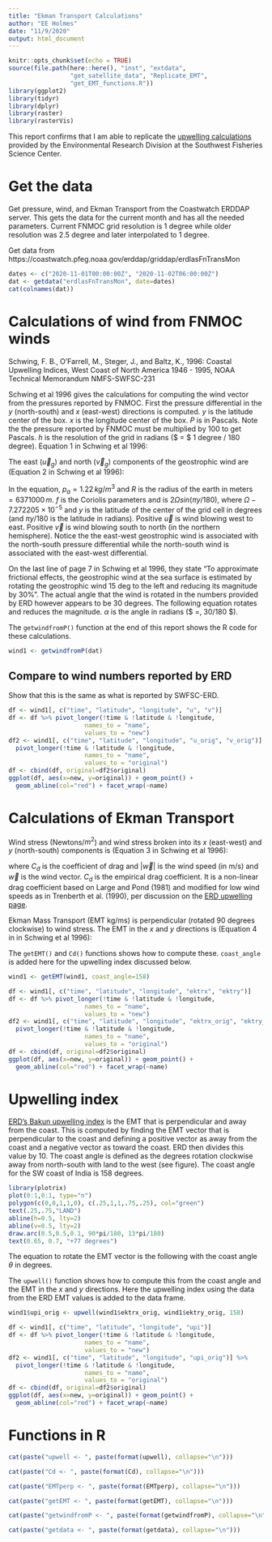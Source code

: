 ```yaml
---
title: "Ekman Transport Calculations"
author: "EE Holmes"
date: "11/9/2020"
output: html_document
---
```


```r
knitr::opts_chunk$set(echo = TRUE)
source(file.path(here::here(), "inst", "extdata", 
                 "get_satellite_data", "Replicate_EMT", 
                 "get_EMT_functions.R"))
library(ggplot2)
library(tidyr)
library(dplyr)
library(raster)
library(rasterVis)
```

This report confirms that I am able to replicate the [upwelling calculations](https://oceanview.pfeg.noaa.gov/products/upwelling/bakun) provided by the Environmental Research Division at the Southwest Fisheries Science Center.

# Get the data

Get pressure, wind, and Ekman Transport from the Coastwatch ERDDAP server. This gets the data for the current month and has all the needed parameters. Current FNMOC grid resolution is 1 degree while older resolution was 2.5 degree and later interpolated to 1 degree.

Get data from https://coastwatch.pfeg.noaa.gov/erddap/griddap/erdlasFnTransMon
```r
dates <- c("2020-11-01T00:00:00Z", "2020-11-02T06:00:00Z")
dat <- getdata("erdlasFnTransMon", date=dates)
cat(colnames(dat))
```

# Calculations of wind from FNMOC winds

Schwing, F. B., O'Farrell, M., Steger, J., and Baltz, K., 1996: Coastal Upwelling Indices, West Coast of North America 1946 - 1995, NOAA Technical Memorandum NMFS-SWFSC-231

Schwing et al 1996 gives the calculations for computing the wind vector from the pressures reported by FNMOC. First the pressure differential in the $y$ (north-south) and $x$ (east-west) directions is computed. $y$ is the latitude center of the box. $x$ is the longitude center of the box. $P$ is in Pascals. Note the the pressure reported by FNMOC must be multiplied by 100 to get Pascals. $h$ is the resolution of the grid in radians ($ = \pi \times$ 1 degree / 180 degree). Equation 1 in Schwing et al 1996:

\begin{equation}
\frac{\Delta P}{\Delta x} = (P_{x+h,y}-P_{x-h,y})/2h \quad \quad
\frac{\Delta P}{\Delta y} = (P_{x,y+h}-P_{x,y-h})/2h
\end{equation}
The east ($\vec{u}_g$) and north ($\vec{v}_g$) components of the geostrophic wind are (Equation 2 in Schwing et al 1996):

\begin{align}
&\vec{u}_g = -\frac{1}{f \, p_a \, R}\frac{\Delta P}{\Delta y}\\
&\vec{v}_g = \frac{1}{f \, p_a \, R \, cos(\pi y/180)}\frac{\Delta P}{\Delta x}
\end{align}
In the equation, $p_a = 1.22 \, kg/m^3$ and $R$ is the radius of the earth in meters $= 6371000 \, m$. $f$ is the Coriolis parameters and is $2 \Omega sin(\pi y/180)$, where $\Omega - 7.272205 \times 10^{-5}$ and $y$ is the latitude of the center of the grid cell in degrees (and $\pi y/180$ is the latitude in radians). Positive $\vec{u}$ is wind blowing west to east. Positive $\vec{v}$ is wind blowing south to north (in the northern hemisphere). Notice the the east-west geostrophic wind is associated with the north-south pressure differential while the north-south wind is associated with the east-west differential.

On the last line of page 7 in Schwing et al 1996, they state "To approximate frictional effects, the geostrophic wind at the sea surface is estimated by rotating the geostrophic wind 15 deg to the left and reducing its magnitude by 30%". The actual angle that the wind is rotated in the numbers provided by ERD however appears to be 30 degrees. The following equation rotates and reduces the magnitude. $\alpha$ is the angle in radians ($ =\pi \, 30/180 $).

\begin{align}
\vec{u} = 0.7 (cos(\alpha) \, u_g - sin(\alpha) \, v_g)\\
\vec{v} = 0.7 (sin(\alpha) \, u_g + cos(\alpha) \, v_g)
\end{align}
The `getwindfromP()` function at the end of this report shows the R code for these calculations.

```r
wind1 <- getwindfromP(dat)
```

## Compare to wind numbers reported by ERD

Show that this is the same as what is reported by SWFSC-ERD.

```r
df <- wind1[, c("time", "latitude", "longitude", "u", "v")]
df <- df %>% pivot_longer(!time & !latitude & !longitude,
                     names_to = "name",
                     values_to = "new")
df2 <- wind1[, c("time", "latitude", "longitude", "u_orig", "v_orig")] %>%
  pivot_longer(!time & !latitude & !longitude,
                     names_to = "name",
                     values_to = "original")
df <- cbind(df, original=df2$original)
ggplot(df, aes(x=new, y=original)) + geom_point() + 
  geom_abline(col="red") + facet_wrap(~name)
```

# Calculations of Ekman Transport

Wind stress (Newtons/$m^2$) and wind stress broken into its $x$ (east-west) and $y$ (north-south) components is (Equation 3 in Schwing et al 1996):

\begin{gather}
\vec{\tau} = p_a \, C_d \, |\vec{w}| \, \vec{w}\\
\tau_x = p_a \, C_d \, |\vec{w}| \, \vec{u} \quad \quad \tau_y = p_a \, C_d \, w \, \vec{v}
\end{gather}
where $C_d$ is the coefficient of drag and $|\vec{w}|$ is the wind speed (in m/s) and $\vec{w}$ is the wind vector. $C_d$ is the empirical drag coefficient. It is a non-linear drag coefficient based on Large and Pond (1981) and modified for low wind speeds as in Trenberth et al. (1990), per discussion on the [ERD upwelling page](https://oceanview.pfeg.noaa.gov/products/upwelling/bakun).

\begin{equation}
    C_d = 
\begin{cases}
    2.18 \times 10^-3,& \text{if } |\vec{w}| < 1\\
    (0.62 + \frac{1.56}{|\vec{w}|})  \times 10^-3& \text{if } 1 < |\vec{w}| < 3\\
    1.14 \times 10^-3& \text{if } 3 \geq |\vec{w}| < 10\\
    (0.49 + 0.065 |\vec{w}|)  \times 10^-3& \text{if } 10 \geq |\vec{w}|
\end{cases}
\end{equation}

Ekman Mass Transport (EMT kg/ms) is perpendicular (rotated 90 degrees clockwise) to wind stress. The EMT in the $x$ and $y$ directions is (Equation 4 in  in Schwing et al 1996):
\begin{equation}
EMT_y = - \tau_x/f \quad\quad EMT_x = \tau_y/f
\end{equation}

The `getEMT()` and `Cd()` functions shows how to compute these. `coast_angle` is added here for the upwelling index discussed below.

```r
wind1 <- getEMT(wind1, coast_angle=158)
```

```r
df <- wind1[, c("time", "latitude", "longitude", "ektrx", "ektry")]
df <- df %>% pivot_longer(!time & !latitude & !longitude,
                     names_to = "name",
                     values_to = "new")
df2 <- wind1[, c("time", "latitude", "longitude", "ektrx_orig", "ektry_orig")] %>%
  pivot_longer(!time & !latitude & !longitude,
                     names_to = "name",
                     values_to = "original")
df <- cbind(df, original=df2$original)
ggplot(df, aes(x=new, y=original)) + geom_point() + 
  geom_abline(col="red") + facet_wrap(~name)
```

# Upwelling index

[ERD's Bakun upwelling index](https://oceanview.pfeg.noaa.gov/products/upwelling/bakun) is the EMT that is perpendicular and away from the coast. This is computed by finding the EMT vector that is perpendicular to the coast and defining a positive vector as away from the coast and a negative vector as toward the coast. ERD then divides this value by 10. The coast angle is defined as the degrees rotation clockwise away from north-south with land to the west (see figure). The coast angle for the SW coast of India is 158 degrees.

```r
library(plotrix)
plot(0:1,0:1, type="n")
polygon(c(0,0,1,1,0), c(.25,1,1,.75,.25), col="green")
text(.25,.75,"LAND")
abline(h=0.5, lty=2)
abline(v=0.5, lty=2)
draw.arc(0.5,0.5,0.1, 90*pi/180, 13*pi/180)
text(0.65, 0.7, "+77 degrees")
```

The equation to rotate the EMT vector is the following with the coast angle $\theta$ in degrees.
\begin{align}
  &\alpha = (360 - \theta) \pi / 180 \\
  &upi = \frac{EMT_x cos(\alpha) + EMT_y sin(\alpha)}{10}
\end{align}
  
The `upwell()` function shows how to compute this from the coast angle and the EMT in the $x$ and $y$ directions. Here the upwelling index using the data from the ERD EMT values is added to the data frame.

```r
wind1$upi_orig <- upwell(wind1$ektrx_orig, wind1$ektry_orig, 158)
```


```r
df <- wind1[, c("time", "latitude", "longitude", "upi")]
df <- df %>% pivot_longer(!time & !latitude & !longitude,
                     names_to = "name",
                     values_to = "new")
df2 <- wind1[, c("time", "latitude", "longitude", "upi_orig")] %>%
  pivot_longer(!time & !latitude & !longitude,
                     names_to = "name",
                     values_to = "original")
df <- cbind(df, original=df2$original)
ggplot(df, aes(x=new, y=original)) + geom_point() + 
  geom_abline(col="red") + facet_wrap(~name)
```

# Functions in R

```r
cat(paste("upwell <- ", paste(format(upwell), collapse="\n")))
```

```r
cat(paste("Cd <- ", paste(format(Cd), collapse="\n")))
```

```r
cat(paste("EMTperp <- ", paste(format(EMTperp), collapse="\n")))
```

```r
cat(paste("getEMT <- ", paste(format(getEMT), collapse="\n")))
```

```r
cat(paste("getwindfromP <- ", paste(format(getwindfromP), collapse="\n")))
```

```r
cat(paste("getdata <- ", paste(format(getdata), collapse="\n")))
```